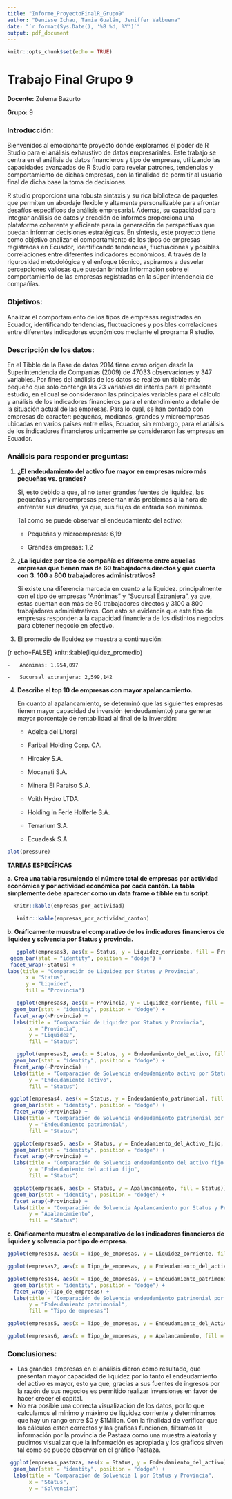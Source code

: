 ---
title: "Informe_ProyectoFinalR_Grupo9"
author: "Denisse Ichau, Tamia Gualán, Jeniffer Valbuena"
date: "`r format(Sys.Date(), '%B %d, %Y')`"
output: pdf_document
---

```{r setup, include=FALSE}
knitr::opts_chunk$set(echo = TRUE)
```

# Trabajo Final Grupo 9

**Docente:** Zulema Bazurto

**Grupo:** 9

### Introducción:

Bienvenidos al emocionante proyecto donde exploramos el poder de R Studio para el análisis exhaustivo de datos empresariales. Este trabajo se centra en el análisis de datos financieros y tipo de empresas, utilizando las capacidades avanzadas de R Studio para revelar patrones, tendencias y comportamiento de dichas empresas, con la finalidad de permitir al usuario final de dicha base la toma de decisiones.

R studio proporciona una robusta sintaxis y su rica biblioteca de paquetes que permiten un abordaje flexible y altamente personalizable para afrontar desafíos específicos de análisis empresarial. Además, su capacidad para integrar análisis de datos y creación de informes proporciona una plataforma coherente y eficiente para la generación de perspectivas que puedan informar decisiones estratégicas. En síntesis, este proyecto tiene como objetivo analizar el comportamiento de los tipos de empresas registradas en Ecuador, identificando tendencias, fluctuaciones y posibles correlaciones entre diferentes indicadores económicos. A través de la rigurosidad metodológica y el enfoque técnico, aspiramos a desvelar percepciones valiosas que puedan brindar información sobre el comportamiento de las empresas registradas en la súper intendencia de compañías.

### Objetivos:

Analizar el comportamiento de los tipos de empresas registradas en Ecuador, identificando tendencias, fluctuaciones y posibles correlaciones entre diferentes indicadores económicos mediante el programa R studio.

### Descripción de los datos:

En el Tibble de la Base de datos 2014 tiene como origen desde la Superintendencia de Companias (2009) de 47033 observaciones y 347 variables. Por fines del análisis de los datos se realizó un tibble más pequeño que solo contenga las 23 variables de interés para el presente estudio, en el cual se consideraron las principales variables para el cálculo y análisis de los indicadores financieros para el entendimiento a detalle de la situación actual de las empresas. Para lo cual, se han contado con empresas de caracter: pequeñas, medianas, grandes y microempresas ubicadas en varios países entre ellas, Ecuador, sin embargo, para el análisis de los indicadores financieros unicamente se consideraron las empresas en Ecuador.

### Análisis para responder preguntas:

1.  **¿El endeudamiento del activo fue mayor en empresas micro más pequeñas vs. grandes?**

    Si, esto debido a que, al no tener grandes fuentes de líquidez, las pequeñas y microempresas presentan más problemas a la hora de enfrentar sus deudas, ya que, sus flujos de entrada son mínimos.

    Tal como se puede observar el endeudamiento del activo:

    -   Pequeñas y microempresas: 6,19

    -   Grandes empresas: 1,2

2.  **¿La liquidez por tipo de compañía es diferente entre aquellas empresas que tienen más de 60 trabajadores directos y que cuenta con 3. 100 a 800 trabajadores administrativos?**

    Si existe una diferencia marcada en cuanto a la líquidez. principalmente con el tipo de empresas "Anónimas" y "Sucursal Extranjera", ya que, estas cuentan con más de 60 trabajadores directos y 3100 a 800 trabajadores administrativos. Con esto se evidencia que este tipo de empresas responden a la capacidad financiera de los distintos negocios para obtener negocio en efectivo.

3.  El promedio de líquidez se muestra a continuación:

{r echo=FALSE} knitr::kable(liquidez_promedio)

```         
-   Anónimas: 1,954,097

-   Sucursal extranjera: 2,599,142
```

4.  **Describe el top 10 de empresas con mayor apalancamiento.**

    En cuanto al apalancamiento, se determinó que las siguientes empresas tienen mayor capacidad de inversión (endeudamiento) para generar mayor porcentaje de rentabilidad al final de la inversión:

    -   Adelca del Litoral

    -   Fariball Holding Corp. CA.

    -   Hiroaky S.A.

    -   Mocanati S.A.

    -   Minera El Paraíso S.A.

    -   Voith Hydro LTDA.

    -   Holding in Ferle Holferle S.A.

    -   Terrarium S.A.

    -   Ecuadesk S.A

```{r pressure, echo=FALSE}
plot(pressure)
```

**TAREAS ESPECÍFICAS**

**a. Crea una tabla resumiendo el número total de empresas por actividad económica y por actividad económica por cada cantón. La tabla simplemente debe aparecer como un data frame o tibble en tu script.**

```{r echo=FALSE}
  knitr::kable(empresas_por_actividad)
```

```{r echo=FALSE}
   knitr::kable(empresas_por_actividad_canton)
```

**b. Gráficamente muestra el comparativo de los indicadores financieros de liquidez y solvencia por Status y provincia.**

```{r echo=FALSE}
   ggplot(empresas3, aes(x = Status, y = Liquidez_corriente, fill = Provincia)) +
 geom_bar(stat = "identity", position = "dodge") +
 facet_wrap(~Status) +
labs(title = "Comparación de Liquidez por Status y Provincia",
      x = "Status",
      y = "Liquidez",
      fill = "Provincia")
```

```{r echo=FALSE}
   ggplot(empresas3, aes(x = Provincia, y = Liquidez_corriente, fill = Status)) +
  geom_bar(stat = "identity", position = "dodge") +
  facet_wrap(~Provincia) +
  labs(title = "Comparación de Liquidez por Status y Provincia",
       x = "Provincia",
       y = "Liquidez",
       fill = "Status")
```

```{r echo=FALSE}
   ggplot(empresas2, aes(x = Status, y = Endeudamiento_del_activo, fill = Status)) +
  geom_bar(stat = "identity", position = "dodge") +
  facet_wrap(~Provincia) +
  labs(title = "Comparación de Solvencia endeudamiento activo por Status y Provincia",
       y = "Endeudamiento activo",
       fill = "Status")
```

```{r echo=FALSE}
 ggplot(empresas4, aes(x = Status, y = Endeudamiento_patrimonial, fill = Status)) +
  geom_bar(stat = "identity", position = "dodge") +
  facet_wrap(~Provincia) +
  labs(title = "Comparación de Solvencia endeudamiento patrimonial por Status y Provincia",
       y = "Endeudamiento patrimonial",
       fill = "Status")  
```

```{r echo=FALSE}
  ggplot(empresas5, aes(x = Status, y = Endeudamiento_del_Activo_fijo, fill = Status)) +
  geom_bar(stat = "identity", position = "dodge") +
  facet_wrap(~Provincia) +
  labs(title = "Comparación de Solvencia endeudamiento del activo fijo por Status y Provincia",
       y = "Endeudamiento del activo fijo",
       fill = "Status")
```

```{r echo=FALSE}
  ggplot(empresas6, aes(x = Status, y = Apalancamiento, fill = Status)) +
  geom_bar(stat = "identity", position = "dodge") +
  facet_wrap(~Provincia) +
  labs(title = "Comparación de Solvencia Apalancamiento por Status y Provincia",
       y = "Apalancamiento",
       fill = "Status")
```

**c. Gráficamente muestra el comparativo de los indicadores financieros de liquidez y solvencia por tipo de empresa.**

```{r echo=FALSE}
ggplot(empresas3, aes(x = Tipo_de_empresas, y = Liquidez_corriente, fill = Tipo_de_empresas)) +   geom_bar(stat = "identity", position = "dodge") +   facet_wrap(~Tipo_de_empresas) +   labs(title = "Comparación de Liquidez por tipo de empresas",        y = "Liquidez_corriente",        fill = "Tipo de Empresas") 
```

```{r echo=FALSE}
ggplot(empresas2, aes(x = Tipo_de_empresas, y = Endeudamiento_del_activo, fill = Tipo_de_empresas)) + geom_bar(stat = "identity", position = "dodge") + facet_wrap(~Tipo_de_empresas) + labs(title = "Comparación de Solvencia endeudamiento activo por Tipo de Empresas", y = "Endeudamiento activo", fill = "Tipo de empresas")
```

```{r echo=FALSE}
ggplot(empresas4, aes(x = Tipo_de_empresas, y = Endeudamiento_patrimonial, fill = Tipo_de_empresas)) +
  geom_bar(stat = "identity", position = "dodge") +
  facet_wrap(~Tipo_de_empresas) +
  labs(title = "Comparación de Solvencia endeudamiento patrimonial por Tipo de empresas",
       y = "Endeudamiento patrimonial",
       fill = "Tipo de empresas")
```

```{r echo=FALSE}
ggplot(empresas5, aes(x = Tipo_de_empresas, y = Endeudamiento_del_Activo_fijo, fill = Tipo_de_empresas)) +   geom_bar(stat = "identity", position = "dodge") +   facet_wrap(~Tipo_de_empresas) +   labs(title = "Comparación de Solvencia endeudamiento del activo fijo por Tipo de empresas",        y = "Endeudamiento del activo fijo",        fill = "Tipo de empresas")
```

```{r echo=FALSE}
ggplot(empresas6, aes(x = Tipo_de_empresas, y = Apalancamiento, fill = Tipo_de_empresas)) + geom_bar(stat = "identity", position = "dodge") + facet_wrap(~Tipo_de_empresas) + labs(title = "Comparación de Solvencia Apalancamiento por Tipo de empresas", y = "Apalancamiento", fill = "Tipo de empresas") 
```

### Conclusiones:

-   Las grandes empresas en el análisis dieron como resultado, que presentan mayor capacidad de líquidez por lo tanto el endeudamiento del activo es mayor, esto ya que, gracias a sus fuentes de ingresos por la razón de sus negocios es permitido realizar inversiones en favor de hacer crecer el capital.
-   No era posible una correcta visualización de los datos, por lo que calculamos el mínimo y máximo de liquidez corriente y determinamos que hay un rango entre \$0 y \$1Millon. Con la finalidad de verificar que los cálculos esten correctos y las graficas funcionen, filtramos la información por la provincia de Pastaza como una muestra aleatoria y pudimos visualizar que la información es apropiada y los gràficos sirven tal como se puede observar en el gráfico Pastaza.

```{r echo=FALSE}
 ggplot(empresas_pastaza, aes(x = Status, y = Endeudamiento_del_activo)) +
  geom_bar(stat = "identity", position = "dodge") +
  labs(title = "Comparación de Solvencia 1 por Status y Provincia",
       x = "Status",
       y = "Solvencia")
```
